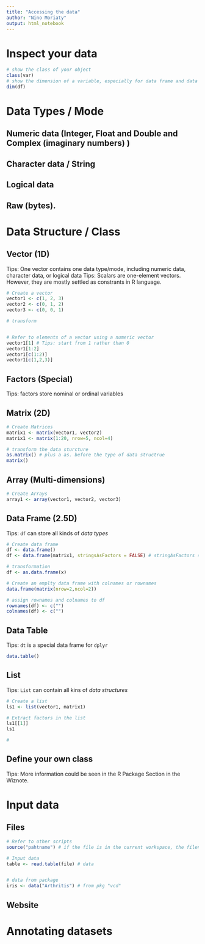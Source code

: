 ```yaml
---
title: "Accessing the data"
author: "Nino Moriaty"
output: html_notebook
---
```



# Inspect your data
```r
# show the class of your object
class(var)
# show the dimension of a variable, especially for data frame and data table.
dim(df)
```


# Data Types / Mode
## Numeric data (Integer, Float and Double and Complex (imaginary numbers) )
## Character data / String
## Logical data
## Raw (bytes).



# Data Structure / Class
## Vector (1D)
Tips: One vector contains one data type/mode, including numeric data, character data, or logical data
Tips: Scalars are one-element vectors. However, they are mostly settled as constrants in R language.
```r
# Create a vector
vector1 <- c(1, 2, 3)
vector2 <- c(0, 1, 2)
vector3 <- c(0, 0, 1)

# transform


# Refer to elements of a vector using a numeric vector
vector1[1] # Tips: start from 1 rather than 0
vector1[1:2]
vector1[c(1:2)]
vector1[c(1,2,3)] 


```

## Factors (Special)
Tips: factors store nominal or ordinal variables

## Matrix (2D)
```r
# Create Matrices
matrix1 <- matrix(vector1, vector2)
matrix1 <- matrix(1:20, nrow=5, ncol=4)

# transform the data sturcture
as.matrix() # plus a as. before the type of data structrue
matrix()


```

## Array (Multi-dimensions)
```r
# Create Arrays
array1 <- array(vector1, vector2, vector3)


```

## Data Frame (2.5D)
Tips: `df` can store all kinds of *data types*
```r
# Create data frame
df <- data.frame()
df <- data.frame(matrix1, stringsAsFactors = FALSE) # stringAsFactors sometimes cause errors when reading strings in the df 

# transformation
df <- as.data.frame(x)

# Create an emplty data frame with colnames or rownames
data.frame(matrix(nrow=2,ncol=2))

# assign rownames and colnames to df
rownames(df) <- c("")
colnames(df) <- c("")
```

## Data Table
Tips: `dt` is a special data frame for `dplyr`
```r
data.table()
```

## List
Tips: `List` can contain all kins of *data structures*
```r
# Create a list
ls1 <- list(vector1, matrix1)

# Extract factors in the list
ls1[[1]]
ls1

#


```

## Define your own class
Tips: More information could be seen in the R Package Section in the Wiznote.


# Input data
## Files
```r
# Refer to other scripts
source("pahtname") # if the file is in the current workspace, the filename could be used directly.

# Input data
table <- read.table(file) # data


# data from package
iris <- data("Arthritis") # from pkg "vcd"


```

## Website




# Annotating datasets

















